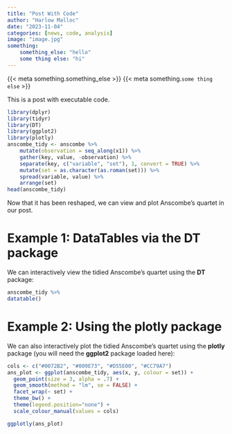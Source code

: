 ```yaml
---
title: "Post With Code"
author: "Harlow Malloc"
date: "2023-11-04"
categories: [news, code, analysis]
image: "image.jpg"
something:
    something_else: "hello"
    some thing else: "hi"
---
```


{{< meta something.something_else >}}
{{< meta something.`some thing else` >}}

This is a post with executable code.

```r
library(dplyr)
library(tidyr)
library(DT)
library(ggplot2)
library(plotly)
anscombe_tidy <- anscombe %>%
    mutate(observation = seq_along(x1)) %>%
    gather(key, value, -observation) %>%
    separate(key, c("variable", "set"), 1, convert = TRUE) %>%
    mutate(set = as.character(as.roman(set))) %>%
    spread(variable, value) %>%
    arrange(set)
head(anscombe_tidy)
```

Now that it has been reshaped, we can view and plot Anscombe's quartet in our post.


# Example 1: DataTables via the **DT** package

We can interactively view the tidied Anscombe's quartet using the **DT** package:

```r
anscombe_tidy %>% 
datatable()
```


# Example 2: Using the **plotly** package

We can also interactively plot the tidied Anscombe's quartet using the **plotly** package (you will need the **ggplot2** package loaded here):


```r
cols <- c("#0072B2", "#009E73", "#D55E00", "#CC79A7")
ans_plot <- ggplot(anscombe_tidy, aes(x, y, colour = set)) +
  geom_point(size = 3, alpha = .7) +
  geom_smooth(method = "lm", se = FALSE) + 
  facet_wrap(~ set) +
  theme_bw() +
  theme(legend.position="none") +
  scale_colour_manual(values = cols) 

ggplotly(ans_plot)
```

